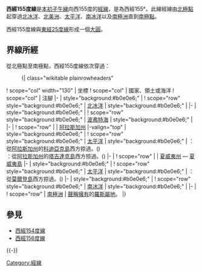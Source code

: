 {{Location map-line|lon=-155}}
{{kml}}

'''西經155度線'''是[[本初子午線|本初子午線]]向西155度的[[經線|經線]]，是為西經155°。此線經線由[[北極點|北極點]]起穿過[[北冰洋|北冰洋]]、[[北美洲|北美洲]]、[[太平洋|太平洋]]、[[南冰洋|南冰洋]]以及[[南極洲|南極洲]]直到[[南極點|南極點]]。

西經155度線與[[東經25度線|東經25度線]]形成一個[[大圓|大圓]]。

==界線所經==
從北極點至南極點，西經155度線依次穿過：

:{| class="wikitable plainrowheaders"
! scope="col" width="130" | 坐標
! scope="col" | 國家、領土或海洋
! scope="col" | 注腳
|-
| style="background:#b0e0e6;" | {{Coord|90|0|N|155|0|W|type:waterbody|name=Arctic Ocean}}
! scope="row" style="background:#b0e0e6;" | [[北冰洋|北冰洋]]
| style="background:#b0e0e6;" |
|-
| style="background:#b0e0e6;" | {{Coord|71|36|N|155|0|W|type:waterbody|name=Beaufort Sea}}
! scope="row" style="background:#b0e0e6;" | [[波弗特海|波弗特海]]
| style="background:#b0e0e6;" |
|-
| {{Coord|71|8|N|155|0|W|type:country|name=United States}}
! scope="row" | {{USA}}
| [[阿拉斯加州|阿拉斯加州]]
|-valign="top"
| style="background:#b0e0e6;" | {{Coord|58|1|N|155|0|W|type:waterbody|name=Pacific Ocean}}
! scope="row" style="background:#b0e0e6;" | [[太平洋|太平洋]]
| style="background:#b0e0e6;" | {{USA}}：從[[阿拉斯加州|阿拉斯加州]]的[[科迪亞克島|科迪亞克島]]西方掠過。({{Coord|57|20|N|154|47|W|type:isle|name=Kodiak Island}})<br/> {{USA}}：從[[阿拉斯加州|阿拉斯加州]]的[[塔吉達克島|塔吉達克島]]西方掠過。({{Coord|56|25|N|154|48|W|type:isle|name=Tugidak Island}})
|-
| {{Coord|19|44|N|155|0|W|type:country|name=United States}}
! scope="row" | {{USA}}
| [[夏威夷州|夏威夷州]] — [[夏威夷島|夏威夷島]]
|-
| style="background:#b0e0e6;" | {{Coord|19|20|N|155|0|W|type:waterbody|name=Pacific Ocean}}
! scope="row" style="background:#b0e0e6;" | [[太平洋|太平洋]]
| style="background:#b0e0e6;" | {{KIR}}：從[[莫爾登島|莫爾登島]]西方掠過。({{Coord|4|0|S|154|58|W|type:isle|name=Malden Island}})
|-
| style="background:#b0e0e6;" | {{Coord|60|0|S|155|0|W|type:waterbody|name=Southern Ocean}}
! scope="row" style="background:#b0e0e6;" | [[南冰洋|南冰洋]]
| style="background:#b0e0e6;" |
|-
| {{Coord|77|12|S|155|0|W|type:country|name=Antarctica}}
! scope="row" | [[南極洲|南極洲]]
| {{NZL}}[[南極領地|聲稱擁有]]的[[羅斯屬地|羅斯屬地]]。
|}

==參見==
*[[西經154度線|西經154度線]]
*[[西經156度線|西經156度線]]
{{-}}
{{geographical coordinates|state=collapsed}}

[[Category:經線|Category:經線]]